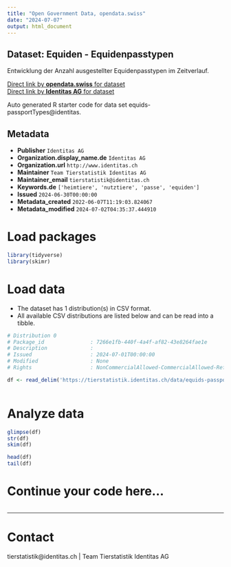 ```yaml
---
title: "Open Government Data, opendata.swiss"
date: "2024-07-07"
output: html_document
---
```


## Dataset: Equiden - Equidenpasstypen

Entwicklung der Anzahl ausgestellter Equidenpasstypen im Zeitverlauf.

[Direct link by **opendata.swiss** for dataset](https://opendata.swiss/de/dataset/equiden-equidenpasstypen)<br>
[Direct link by **Identitas AG** for dataset](https://tierstatistik.identitas.ch/)

Auto generated R starter code for data set equids-passportTypes@identitas.

## Metadata

- **Publisher** `Identitas AG`
- **Organization.display_name.de** `Identitas AG`
- **Organization.url** `http://www.identitas.ch`
- **Maintainer** `Team Tierstatistik Identitas AG`
- **Maintainer_email** `tierstatistik@identitas.ch`
- **Keywords.de** `['heimtiere', 'nutztiere', 'passe', 'equiden']`
- **Issued** `2024-06-30T00:00:00`
- **Metadata_created** `2022-06-07T11:19:03.824067`
- **Metadata_modified** `2024-07-02T04:35:37.444910`


# Load packages

```r

library(tidyverse)
library(skimr)

```

# Load data

-   The dataset has 1 distribution(s) in CSV format.
-   All available CSV distributions are listed below and can be read into a tibble.

```r

# Distribution 0
# Package_id               : 7266e1fb-440f-4a4f-af82-43e8264fae1e
# Description              : 
# Issued                   : 2024-07-01T00:00:00
# Modified                 : None
# Rights                   : NonCommercialAllowed-CommercialAllowed-ReferenceRequired

df <- read_delim('https://tierstatistik.identitas.ch/data/equids-passportTypes.csv')



```

# Analyze data

```r

glimpse(df)
str(df)
skim(df)

head(df)
tail(df)

```

# Continue your code here...

```r

```

------------------------------------------------------------------------

# Contact

tierstatistik@identitas.ch | Team Tierstatistik Identitas AG
